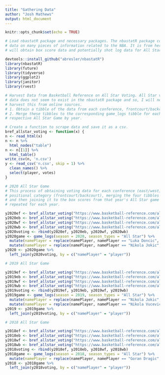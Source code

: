 ```yaml
---
title: "Gathering Data"
author: "Josh Mathews"
output: html_document
---
```


```r
knitr::opts_chunk$set(echo = TRUE)

# Load nbastatR package and necessary packages. The nbastatR package contains
# data on many pieces of information related to the NBA. It is from here that I
# will obtain box score data and potentially shot log data for All Star Games.

devtools::install_github("abresler/nbastatR")
library(nbastatR)
library(future)
library(tidyverse)
library(ggplot2)
library(janitor)
library(rvest)
```

```r

# Harvest Data from Basketball Reference on All Star Voting. All Star voting
# data does not seem to exist in the nbastatR package and so, I will need to
# harvest this from online sources.
# 1. Obtain a tibble of the data from each conference, frontcourt/backcourt.
# 2. Merge these tibbles to the corresponding game_logs tibble for each
# respective All Star Game by year.

# Create a function to scrape data and save it as a csv.
bref_allstar_voting <- function(x) {
n <- read_html(x)
n <- n %>%
  html_nodes("table")
n <- n[[1]] %>%
  html_table()
write_csv(n, 'n.csv')
y <- read_csv('n.csv', skip = 1) %>% 
  clean_names() %>% 
  select(player, votes)
}

# 2020 All Star Game
# This process of obtaining voting data for each conference (east/west) and
# positional category (frontcourt/backcourt), merging the four tibbles together
# and then joining it to the box scores from that year's All Star game will be
# repeated for each year.

y2020ef <- bref_allstar_voting("https://www.basketball-reference.com/allstar/NBA_2020_voting-frontcourt-eastern-conference.html")
y2020eb <- bref_allstar_voting("https://www.basketball-reference.com/allstar/NBA_2020_voting-backcourt-eastern-conference.html")
y2020wf <- bref_allstar_voting("https://www.basketball-reference.com/allstar/NBA_2020_voting-frontcourt-western-conference.html")
y2020wb <- bref_allstar_voting("https://www.basketball-reference.com/allstar/NBA_2020_voting-backcourt-western-conference.html")
y2020voting <- rbind(y2020ef, y2020eb, y2020wf, y2020wb)
y2020game <- game_logs(season = 2020, season_types = "All Star") %>% 
  mutate(namePlayer = replace(namePlayer, namePlayer == "Luka Doncic", "Luka Dončić")) %>% 
  mutate(namePlayer = replace(namePlayer, namePlayer == "Nikola Jokic", "Nikola Jokić"))
y2020 <- y2020game %>% 
  left_join(y2020voting, by = c("namePlayer" = "player"))

# 2019 All Star Game

y2019ef <- bref_allstar_voting("https://www.basketball-reference.com/allstar/NBA_2019_voting-frontcourt-eastern-conference.html")
y2019eb <- bref_allstar_voting("https://www.basketball-reference.com/allstar/NBA_2019_voting-backcourt-eastern-conference.html")
y2019wf <- bref_allstar_voting("https://www.basketball-reference.com/allstar/NBA_2019_voting-frontcourt-western-conference.html")
y2019wb <- bref_allstar_voting("https://www.basketball-reference.com/allstar/NBA_2019_voting-backcourt-western-conference.html")
y2019voting <- rbind(y2019ef, y2019eb, y2019wf, y2019wb)
y2019game <- game_logs(season = 2019, season_types = "All Star") %>% 
  mutate(namePlayer = replace(namePlayer, namePlayer == "Nikola Jokic", "Nikola Jokić")) %>% 
  mutate(namePlayer = replace(namePlayer, namePlayer == "Nikola Vucevic", "Nikola Vučević"))
y2019 <- y2019game %>% 
  left_join(y2019voting, by = c("namePlayer" = "player"))

# 2018 All Star Game

y2018ef <- bref_allstar_voting("https://www.basketball-reference.com/allstar/NBA_2018_voting-frontcourt-eastern-conference.html")
y2018eb <- bref_allstar_voting("https://www.basketball-reference.com/allstar/NBA_2018_voting-backcourt-eastern-conference.html")
y2018wf <- bref_allstar_voting("https://www.basketball-reference.com/allstar/NBA_2018_voting-frontcourt-western-conference.html")
y2018wb <- bref_allstar_voting("https://www.basketball-reference.com/allstar/NBA_2018_voting-backcourt-western-conference.html")
y2018voting <- rbind(y2018ef, y2018eb, y2018wf, y2018wb)
y2018game <- game_logs(season = 2018, season_types = "All Star") %>% 
  mutate(namePlayer = replace(namePlayer, namePlayer == "Goran Dragic", "Goran Dragić"))
y2018 <- y2018game %>% 
  left_join(y2018voting, by = c("namePlayer" = "player"))

```

